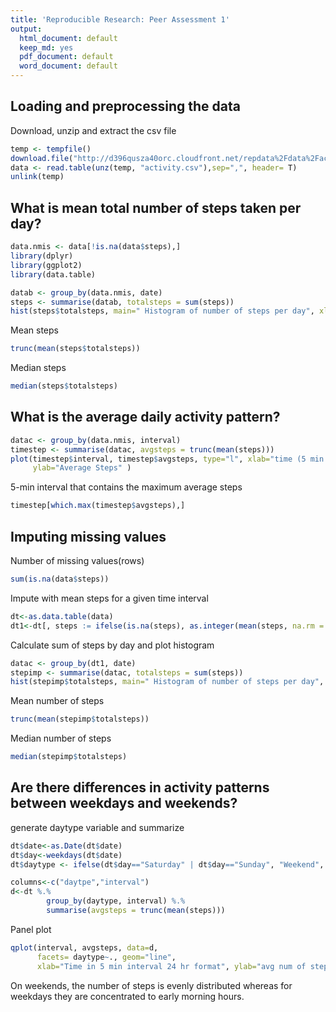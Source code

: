 ```yaml
---
title: 'Reproducible Research: Peer Assessment 1'
output:
  html_document: default
  keep_md: yes
  pdf_document: default
  word_document: default
---
```



## Loading and preprocessing the data

Download, unzip and extract the csv file
  
```r
temp <- tempfile()
download.file("http://d396qusza40orc.cloudfront.net/repdata%2Fdata%2Factivity.zip",temp)
data <- read.table(unz(temp, "activity.csv"),sep=",", header= T)
unlink(temp)
```
  


## What is mean total number of steps taken per day?

```r
data.nmis <- data[!is.na(data$steps),]
library(dplyr)
library(ggplot2)
library(data.table)
```
```r
datab <- group_by(data.nmis, date)
steps <- summarise(datab, totalsteps = sum(steps))
hist(steps$totalsteps, main=" Histogram of number of steps per day", xlab="Total steps per day")
```
  
  
Mean steps 
  
  
```r
trunc(mean(steps$totalsteps))
```
  
  
Median steps

```r
median(steps$totalsteps)
```

## What is the average daily activity pattern?
  
  
```r
datac <- group_by(data.nmis, interval)
timestep <- summarise(datac, avgsteps = trunc(mean(steps)))
plot(timestep$interval, timestep$avgsteps, type="l", xlab="time (5 min interval in 24 hr format)",
     ylab="Average Steps" ) 
```
  
  
5-min interval that contains the maximum average steps
  
  
```r
timestep[which.max(timestep$avgsteps),]
```



## Imputing missing values


Number of missing values(rows)
  
  
```r
sum(is.na(data$steps))
```
  
Impute with mean steps for a given time interval

```r
dt<-as.data.table(data)
dt1<-dt[, steps := ifelse(is.na(steps), as.integer(mean(steps, na.rm = T)), steps), by = interval]
```
  
Calculate sum of steps by day and plot histogram
  
```r
datac <- group_by(dt1, date)
stepimp <- summarise(datac, totalsteps = sum(steps))
hist(stepimp$totalsteps, main=" Histogram of number of steps per day", xlab="Total steps per day")
```
  
  Mean number of steps
    
    
```r
trunc(mean(stepimp$totalsteps))
```
  
  Median number of steps
  
```r
median(stepimp$totalsteps)
```
  
## Are there differences in activity patterns between weekdays and weekends?

generate daytype variable and summarize  
  
```r
dt$date<-as.Date(dt$date)
dt$day<-weekdays(dt$date)
dt$daytype <- ifelse(dt$day=="Saturday" | dt$day=="Sunday", "Weekend", "weekday")

columns<-c("daytpe","interval")
d<-dt %.%
        group_by(daytype, interval) %.%
        summarise(avgsteps = trunc(mean(steps)))

```
  
Panel plot  
  
```r
qplot(interval, avgsteps, data=d,
      facets= daytype~., geom="line",
      xlab="Time in 5 min interval 24 hr format", ylab="avg num of steps") 
```

On weekends, the number of steps is evenly distributed whereas for weekdays they are concentrated to early morning hours.




